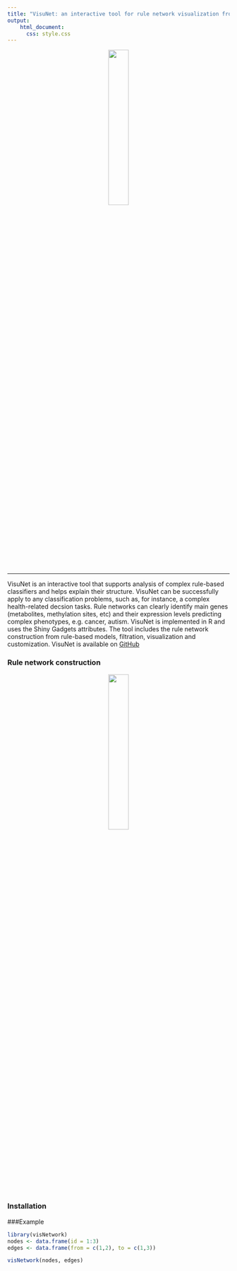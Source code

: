 ```yaml
---
title: "VisuNet: an interactive tool for rule network visualization from rule-based models in R"
output:
    html_document:
      css: style.css
---
```

<center>
![](images/VisuNet_logo.png){width=30% }
</center>

***

VisuNet is an interactive tool that supports analysis of complex rule-based classifiers and helps explain their structure. VisuNet can be successfully apply to any classification problems, such as, for instance, a complex health-related decsion tasks. Rule networks can clearly identify main genes (metabolites, methylation sites, etc) and their expression levels predicting complex phenotypes, e.g. cancer, autism. VisuNet is implemented in R and uses the Shiny Gadgets attributes. The tool includes the rule network construction from rule-based models, filtration, visualization and customization. VisuNet is available on  [GitHub](https://github.com/komorowskilab/VisuNet.git)


### Rule network construction

<center>
![](images/Rule-network_contruction.png){width=30% }
</center>
### Installation



###Example

```r
library(visNetwork)
nodes <- data.frame(id = 1:3)
edges <- data.frame(from = c(1,2), to = c(1,3))

visNetwork(nodes, edges)
```


